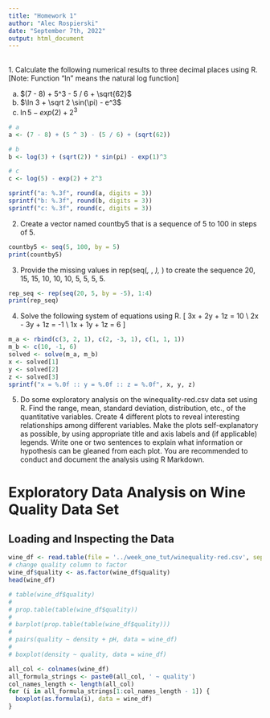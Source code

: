 ```yaml
---
title: "Homework 1"
author: "Alec Rospierski"
date: "September 7th, 2022"
output: html_document
---
```

<style type="text/css">
  h1.title {
    margin-top: 5rem;
    text-align: center;
  }
  h4.author {
    text-align: center;
  }
  h4.date {
    text-align: center;
  }
</style>
<br>
1. Calculate the following numerical results to three decimal places using R. [Note: Function "ln" means the natural log function]

(a) $(7 - 8) + 5^3 - 5 / 6 + \sqrt{62}$
(b) $\ln 3 + \sqrt 2 \sin(\pi) - e^3$
(c) $\ln 5  - exp(2) + 2^3$

```r
# a
a <- (7 - 8) + (5 ^ 3) - (5 / 6) + (sqrt(62))

# b
b <- log(3) + (sqrt(2)) * sin(pi) - exp(1)^3

# c
c <- log(5) - exp(2) + 2^3

sprintf("a: %.3f", round(a, digits = 3))
sprintf("b: %.3f", round(b, digits = 3))
sprintf("c: %.3f", round(c, digits = 3))
```


2. Create a vector named countby5 that is a sequence of 5 to 100 in steps of 5.

```r
countby5 <- seq(5, 100, by = 5)
print(countby5)
```


3. Provide the missing values in rep(seq(_, _, _), _) to create the sequence 20, 15, 15, 10, 10, 10, 5, 5, 5, 5.

```r
rep_seq <- rep(seq(20, 5, by = -5), 1:4)
print(rep_seq)
```

4. Solve the following system of equations using R.
\[
  3x + 2y + 1z = 10 \\
  2x - 3y + 1z = -1 \\
  1x + 1y + 1z = 6
\]

```r
m_a <- rbind(c(3, 2, 1), c(2, -3, 1), c(1, 1, 1))
m_b <- c(10, -1, 6)
solved <- solve(m_a, m_b)
x <- solved[1]
y <- solved[2]
z <- solved[3]
sprintf("x = %.0f :: y = %.0f :: z = %.0f", x, y, z)
```


5. Do some exploratory analysis on the winequality-red.csv data set using R. Find the range, mean, 
standard deviation, distribution, etc., of the quantitative variables. Create 4 different plots to reveal 
interesting relationships among different variables. Make the plots self-explanatory as possible, by using 
appropriate title and axis labels and (if applicable) legends.  Write one or two sentences to explain what 
information or hypothesis can be gleaned from each plot. You are recommended to conduct and 
document the analysis using R Markdown. 

# Exploratory Data Analysis on Wine Quality Data Set

## Loading and Inspecting the Data
```r
wine_df <- read.table(file = '../week_one_tut/winequality-red.csv', sep = ';', header = T)
# change quality column to factor
wine_df$quality <- as.factor(wine_df$quality)
head(wine_df)
```
```r
# table(wine_df$quality)
# 
# prop.table(table(wine_df$quality))
# 
# barplot(prop.table(table(wine_df$quality)))
# 
# pairs(quality ~ density + pH, data = wine_df)
# 
# boxplot(density ~ quality, data = wine_df)

all_col <- colnames(wine_df)
all_formula_strings <- paste0(all_col, ' ~ quality')
col_names_length <- length(all_col)
for (i in all_formula_strings[1:col_names_length - 1]) {
  boxplot(as.formula(i), data = wine_df)
}
```